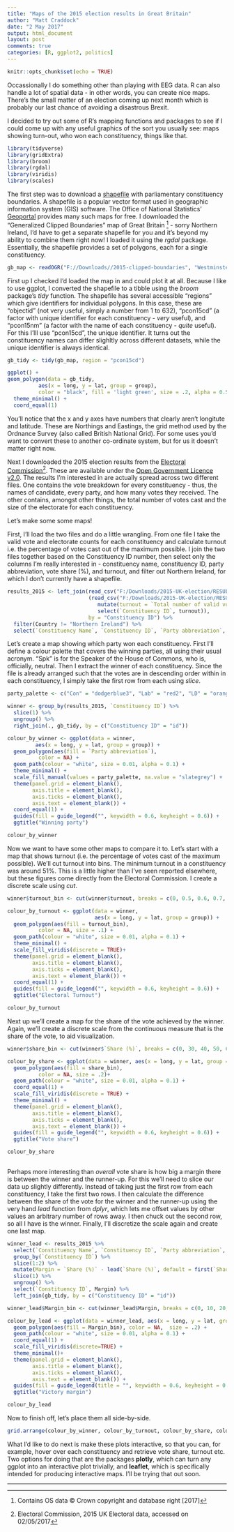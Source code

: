 ```yaml
---
title: "Maps of the 2015 election results in Great Britain"
author: "Matt Craddock"
date: "2 May 2017"
output: html_document
layout: post
comments: true
categories: [R, ggplot2, politics]
---
```


```r
knitr::opts_chunk$set(echo = TRUE)
```

Occassionally I do something other than playing with EEG data. R can also handle a lot of spatial data - in other words, you can create nice maps. There's the small matter of an election coming up next month which is probably our last chance of avoiding a disastrous Brexit.

I decided to try out some of R's mapping functions and packages to see if I could come up with any useful graphics of the sort you usually see: maps showing turn-out, who won each constituency, things like that.

```r
library(tidyverse)
library(gridExtra)
library(broom)
library(rgdal)
library(viridis)
library(scales)
```

The first step was to download a [shapefile](https://en.wikipedia.org/wiki/Shapefile) with parliamentary constituency boundaries. A shapefile is a popular vector format used in geographic information system (GIS) software. The Office of National Statistics' [Geoportal](https://geoportal.statistics.gov.uk/) provides many such maps for free. I downloaded the "Generalized Clipped Boundaries" map of Great Britain [^1] - sorry Northern Ireland, I'd have to get a separate shapefile for you and it's beyond my ability to combine them right now! I loaded it using the *rgdal* package. Essentially, the shapefile provides a set of polygons, each for a single constituency.

```r
gb_map <- readOGR("F://Downloads//2015-clipped-boundaries", "Westminster_Parliamentary_Constituencies_December_2015_Generalised_Clipped_Boundaries_in_Great_Britain")
```

First up I checked I'd loaded the map in and could plot it at all. Because I like to use ggplot, I converted the shapefile to a tibble using the *broom* package's *tidy* function. The shapefile has several accessible "regions" which give identifiers for individual polygons. In this case, these are "objectid" (not very useful, simply a number from 1 to 632), "pcon15cd" (a factor with unique identifier for each constituency - *very* useful), and "pcon15nm" (a factor with the name of each constituency - *quite* useful). For this I'lll use "pcon15cd", the unique identifier. It turns out the constituency names can differ slighltly across different datasets, while the unique identifier is always identical.

```r
gb_tidy <- tidy(gb_map, region = "pcon15cd")

ggplot() +
geom_polygon(data = gb_tidy, 
          aes(x = long, y = lat, group = group),
          color = "black", fill = 'light green', size = .2, alpha = 0.5) + 
  theme_minimal() +
  coord_equal(1)
```

You'll notice that the x and y axes have numbers that clearly aren't longitute and latitude. These are Northings and Eastings, the grid method used by the Ordnance Survey (also called British National Grid). For some uses you'd want to convert these to another co-ordinate system, but for us it doesn't matter right now.

Next I downloaded the 2015 election results from the [Electoral Commission](http://www.electoralcommission.org.uk/our-work/our-research/electoral-data)[^2]. These are available under the [Open Government Licence v2.0](http://www.nationalarchives.gov.uk/doc/open-government-licence/version/2/). The results I'm interested in are actually spread across two different files. One contains the vote breakdown for every constituency - thus, the names of candidate, every party, and how many votes they received. The other contains, amongst other things, the total number of votes cast and the size of the electorate for each constituency.

Let's make some some maps!

First, I'll load the two files and do a little wrangling. From one file I take the valid vote and electorate counts for each constituency and calculate turnout i.e. the percentage of votes cast out of the maximum possible. I join the two files together based on the Constituency ID number, then select only the columns I'm really interested in - constituency name, constituency ID, party abbreviation, vote share (%), and turnout, and filter out Northern Ireland, for which I don't currently have a shapefile.

```r
results_2015 <- left_join(read_csv("F:/Downloads/2015-UK-election/RESULTS.csv"),
                          (read_csv("F:/Downloads/2015-UK-election/RESULTS FOR ANALYSIS.csv") %>%
                             mutate(turnout = `Total number of valid votes counted`/Electorate) %>%
                             select(`Constituency ID`, turnout)),
                          by = "Constituency ID") %>%
  filter(Country != "Northern Ireland") %>%
  select(`Constituency Name`, `Constituency ID`, `Party abbreviation`, `Share (%)`, turnout)
```

Let's create a map showing which party won each constituency. First I'll define a colour palette that covers the winning parties, all using their usual acronym. "Spk" is for the Speaker of the House of Commons, who is, officially, neutral. Then I extract the winner of each constituency. Since the file is already arranged such that the votes are in descending order within in each constituency, I simply take the first row from each using *slice*. 

```r
party_palette <- c("Con" = "dodgerblue3", "Lab" = "red2", "LD" = "orange", "SNP" = "gold", "Green" = "chartreuse3", "PC" = "darkgreen", "UKIP" = "purple", "Spk" = "grey")

winner <- group_by(results_2015, `Constituency ID`) %>%
  slice(1) %>%
  ungroup() %>%
  right_join(., gb_tidy, by = c("Constituency ID" = "id"))

colour_by_winner <- ggplot(data = winner,
         aes(x = long, y = lat, group = group)) +
  geom_polygon(aes(fill = `Party abbreviation`),
          color = NA) +
  geom_path(colour = "white", size = 0.01, alpha = 0.1) +
  theme_minimal() +
  scale_fill_manual(values = party_palette, na.value = "slategrey") +
  theme(panel.grid = element_blank(),
        axis.title = element_blank(),
        axis.ticks = element_blank(),
        axis.text = element_blank()) +
  coord_equal(1) +
  guides(fill = guide_legend("", keywidth = 0.6, keyheight = 0.6)) +
  ggtitle("Winning party")

colour_by_winner
```

Now we want to have some other maps to compare it to. Let's start with a map that shows turnout (i.e. the percentage of votes cast of the maximum possible). We'll cut turnout into bins. The minimum turnout in a constituency was around 51%. This is a little higher than I've seen reported elsewhere, but these figures come directly from the Electoral Commission. I create a discrete scale using *cut*.

```r
winner$turnout_bin <- cut(winner$turnout, breaks = c(0, 0.5, 0.6, 0.7, 0.8,1), labels = c("<50%", "50-60%", "60-70%", "70-80%", ">80%"))

colour_by_turnout <- ggplot(data = winner,
                            aes(x = long, y = lat, group = group)) +
  geom_polygon(aes(fill = turnout_bin),
          color = NA, size = .1) +
  geom_path(colour = "white", size = 0.01, alpha = 0.1) +
  theme_minimal() +
  scale_fill_viridis(discrete = TRUE)+
  theme(panel.grid = element_blank(),
        axis.title = element_blank(),
        axis.ticks = element_blank(),
        axis.text = element_blank()) +
  coord_equal(1) +
  guides(fill = guide_legend("", keywidth = 0.6, keyheight = 0.6)) +
  ggtitle("Electoral Turnout")

colour_by_turnout
```

Next up we'll create a map for the share of the vote achieved by the winner. Again, we'll create a discrete scale from the continuous measure that is the share of the vote, to aid visualization.

```r
winner$share_bin <- cut(winner$`Share (%)`, breaks = c(0, 30, 40, 50, 60, 70, 80, 100), labels = c("<30%", "30-40%", "40-50%", "50-60%", "60-70%", "70-80%", ">80%"))

colour_by_share <- ggplot(data = winner, aes(x = long, y = lat, group = group)) +
  geom_polygon(aes(fill = share_bin),
          color = NA, size = .2)+
  geom_path(colour = "white", size = 0.01, alpha = 0.1) +
  coord_equal(1) +
  scale_fill_viridis(discrete = TRUE) +
  theme_minimal() +
  theme(panel.grid = element_blank(),
        axis.title = element_blank(),
        axis.ticks = element_blank(),
        axis.text = element_blank()) + 
  guides(fill = guide_legend("", keywidth = 0.6, keyheight = 0.6)) +
  ggtitle("Vote share")

colour_by_share 
  
```

Perhaps more interesting than *overall* vote share is how big a margin there is between the winner and the runner-up. For this we'll need to slice our data up slightly differently. Instead of taking just the first row from each constituency, I take the first two rows. I then calculate the difference between the share of the vote for the winner and the runner-up using the very hand *lead* function from *dplyr*, which lets me offset values by other values an arbitrary number of rows away. I then chuck out the second row, so all I have is the winner. Finally, I'll discretize the scale again and create one last map.

```r
winner_lead <- results_2015 %>%
  select(`Constituency Name`, `Constituency ID`, `Party abbreviation`, `Share (%)`) %>% 
  group_by(`Constituency ID`) %>%
  slice(1:2) %>%
  mutate(Margin = `Share (%)` - lead(`Share (%)`, default = first(`Share (%)`))) %>%
  slice(1) %>%
  ungroup() %>%
  select(`Constituency ID`, Margin) %>%
  left_join(gb_tidy, by = c("Constituency ID" = "id"))

winner_lead$Margin_bin <- cut(winner_lead$Margin, breaks = c(0, 10, 20, 30, 40, 50, 100), labels = c("<10%", "10-20%", "20-30%", "30-40%", "40-50%", ">50%"))

colour_by_lead <- ggplot(data = winner_lead, aes(x = long, y = lat, group = group))+
  geom_polygon(aes(fill = Margin_bin), color = NA,  size = .2) +
  geom_path(colour = "white", size = 0.01, alpha = 0.1) +
  coord_equal(1) +
  scale_fill_viridis(discrete=TRUE) +
  theme_minimal()+
  theme(panel.grid = element_blank(),
        axis.title = element_blank(),
        axis.ticks = element_blank(),
        axis.text = element_blank()) + 
  guides(fill = guide_legend(title = "", keywidth = 0.6, keyheight = 0.6)) +
  ggtitle("Victory margin")

colour_by_lead 
```

Now to finish off, let's place them all side-by-side.

```r
grid.arrange(colour_by_winner, colour_by_turnout, colour_by_share, colour_by_lead, nrow = 2)
```


What I'd like to do next is make these plots interactive, so that you can, for example, hover over each constituency and retrieve vote share, turnout etc. Two options for doing that are the packages **plotly**, which can turn any ggplot into an interactive plot trivially, and **leaflet**, which is specifically intended for producing interactive maps. I'll be trying that out soon.

***
[^1]: Contains OS data © Crown copyright and database right [2017]
[^2]: Electoral Commission, 2015 UK Electoral data, accessed on 02/05/2017